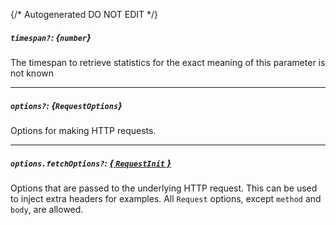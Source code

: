{/* Autogenerated DO NOT EDIT  */}
##### `timespan?`: *{`number`}*
The timespan to retrieve statistics for
the exact meaning of this parameter is not known


---
##### `options?`: *{`RequestOptions`}*
Options for making HTTP requests.

---
##### `options.fetchOptions?`: [*{ `RequestInit` }*](https://developer.mozilla.org/en-US/docs/Web/API/Request/Request#options)
Options that are passed to the underlying HTTP request. This can be used to inject extra headers for examples. All `Request` options, except `method` and `body`, are allowed.

